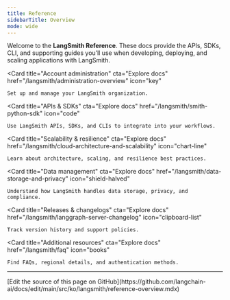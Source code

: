 ```yaml
---
title: Reference
sidebarTitle: Overview
mode: wide
---
```


Welcome to the **LangSmith Reference**. These docs provide the APIs, SDKs, CLI, and supporting guides you’ll use when developing, deploying, and scaling applications with LangSmith.

<Columns cols={3}>

  <Card
    title="Account administration"
    cta="Explore docs"
    href="/langsmith/administration-overview"
    icon="key"
  >
    Set up and manage your LangSmith organization.
  </Card>

  <Card
    title="APIs & SDKs"
    cta="Explore docs"
    href="/langsmith/smith-python-sdk"
    icon="code"
  >
    Use LangSmith APIs, SDKs, and CLIs to integrate into your workflows.
  </Card>

  <Card
    title="Scalability & resilience"
    cta="Explore docs"
    href="/langsmith/cloud-architecture-and-scalability"
    icon="chart-line"
  >
    Learn about architecture, scaling, and resilience best practices.
  </Card>

  <Card
    title="Data management"
    cta="Explore docs"
    href="/langsmith/data-storage-and-privacy"
    icon="shield-halved"
  >
    Understand how LangSmith handles data storage, privacy, and compliance.
  </Card>

  <Card
    title="Releases & changelogs"
    cta="Explore docs"
    href="/langsmith/langgraph-server-changelog"
    icon="clipboard-list"
  >
    Track version history and support policies.
  </Card>

  <Card
    title="Additional resources"
    cta="Explore docs"
    href="/langsmith/faq"
    icon="books"
  >
    Find FAQs, regional details, and authentication methods.
  </Card>

</Columns>

---

<Callout icon="pen-to-square" iconType="regular">
  [Edit the source of this page on GitHub](https://github.com/langchain-ai/docs/edit/main/src/ko/langsmith/reference-overview.mdx)
</Callout>
